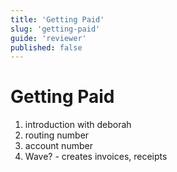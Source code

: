 ```yaml
---
title: 'Getting Paid'
slug: 'getting-paid'
guide: 'reviewer'
published: false
---
```


# Getting Paid

1. introduction with deborah
2. routing number
3. account number
4. Wave? - creates invoices, receipts